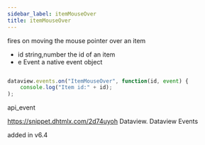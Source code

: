 ```yaml
---
sidebar_label: itemMouseOver
title: itemMouseOver
---
```



          


<Short>
 fires on moving the mouse pointer over an item 


</Short>



- id 	string,number 		the id of an item
- e 	Event 				a native event object



~~~js

dataview.events.on("ItemMouseOver", function(id, event) {
    console.log("Item id:" + id);
);


~~~
 api_event

<Descr>



</Descr>



https://snippet.dhtmlx.com/2d74uyoh	Dataview. Dataview Events

 added in v6.4
